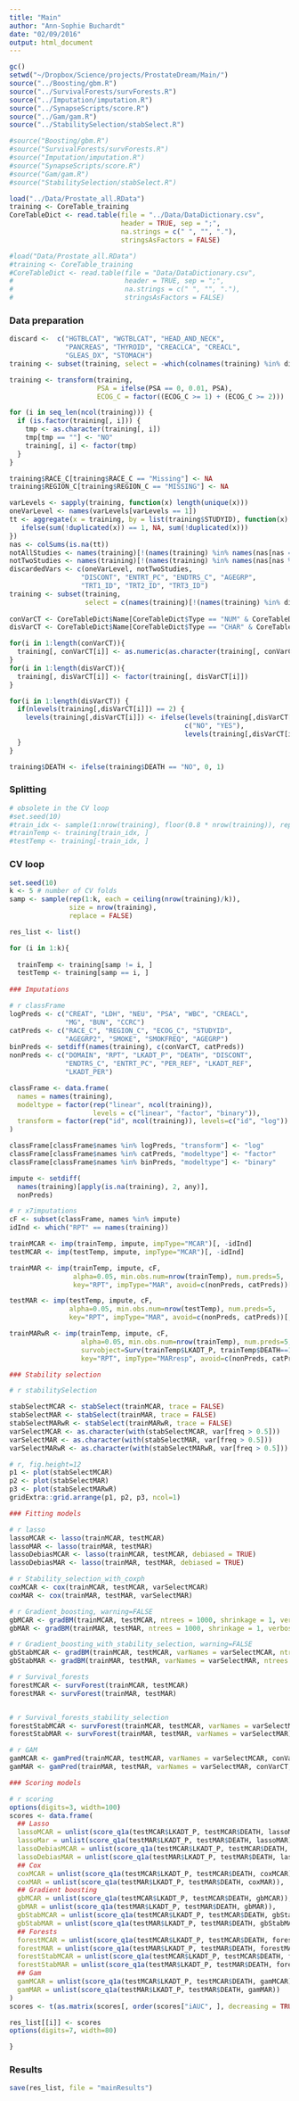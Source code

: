 ```yaml
---
title: "Main"
author: "Ann-Sophie Buchardt"
date: "02/09/2016"
output: html_document
---
```


```r
gc()
setwd("~/Dropbox/Science/projects/ProstateDream/Main/")
source("../Boosting/gbm.R")
source("../SurvivalForests/survForests.R")
source("../Imputation/imputation.R")
source("../SynapseScripts/score.R")
source("../Gam/gam.R")
source("../StabilitySelection/stabSelect.R")

#source("Boosting/gbm.R")
#source("SurvivalForests/survForests.R")
#source("Imputation/imputation.R")
#source("SynapseScripts/score.R")
#source("Gam/gam.R")
#source("StabilitySelection/stabSelect.R")

```

```r
load("../Data/Prostate_all.RData")
training <- CoreTable_training
CoreTableDict <- read.table(file = "../Data/DataDictionary.csv", 
                            header = TRUE, sep = ";",
                            na.strings = c(" ", "", "."),
                            stringsAsFactors = FALSE)

#load("Data/Prostate_all.RData")
#training <- CoreTable_training
#CoreTableDict <- read.table(file = "Data/DataDictionary.csv", 
#                            header = TRUE, sep = ";",
#                            na.strings = c(" ", "", "."),
#                            stringsAsFactors = FALSE)
```

### Data preparation

```r
discard <-  c("HGTBLCAT", "WGTBLCAT", "HEAD_AND_NECK", 
              "PANCREAS", "THYROID", "CREACLCA", "CREACL", 
              "GLEAS_DX", "STOMACH")
training <- subset(training, select = -which(colnames(training) %in% discard))

training <- transform(training, 
                      PSA = ifelse(PSA == 0, 0.01, PSA),
                      ECOG_C = factor((ECOG_C >= 1) + (ECOG_C >= 2)))

for (i in seq_len(ncol(training))) {
  if (is.factor(training[, i])) {
    tmp <- as.character(training[, i])
    tmp[tmp == ""] <- "NO"
    training[, i] <- factor(tmp)
  }
}

training$RACE_C[training$RACE_C == "Missing"] <- NA
training$REGION_C[training$REGION_C == "MISSING"] <- NA

varLevels <- sapply(training, function(x) length(unique(x)))
oneVarLevel <- names(varLevels[varLevels == 1])
tt <- aggregate(x = training, by = list(training$STUDYID), function(x) {
   ifelse(sum(!duplicated(x)) == 1, NA, sum(!duplicated(x)))
})
nas <- colSums(is.na(tt))
notAllStudies <- names(training)[!(names(training) %in% names(nas[nas == 0]))]
notTwoStudies <- names(training)[!(names(training) %in% names(nas[nas %in% 0:1]))]
discardedVars <- c(oneVarLevel, notTwoStudies,
                  "DISCONT", "ENTRT_PC", "ENDTRS_C", "AGEGRP", 
                  "TRT1_ID", "TRT2_ID", "TRT3_ID")  
training <- subset(training, 
                   select = c(names(training)[!(names(training) %in% discardedVars)]))
 
conVarCT <- CoreTableDict$Name[CoreTableDict$Type == "NUM" & CoreTableDict$Name %in% names(training)]
disVarCT <- CoreTableDict$Name[CoreTableDict$Type == "CHAR" & CoreTableDict$Name %in% names(training)]

for(i in 1:length(conVarCT)){
  training[, conVarCT[i]] <- as.numeric(as.character(training[, conVarCT[i]]))
}
for(i in 1:length(disVarCT)){
  training[, disVarCT[i]] <- factor(training[, disVarCT[i]])
}

for(i in 1:length(disVarCT)) {
  if(nlevels(training[,disVarCT[i]]) == 2) {
    levels(training[,disVarCT[i]]) <- ifelse(levels(training[,disVarCT[i]]) == c("NO", "Y"), 
                                            c("NO", "YES"), 
                                            levels(training[,disVarCT[i]]))
  }
}

training$DEATH <- ifelse(training$DEATH == "NO", 0, 1)
```

### Splitting

```r
# obsolete in the CV loop
#set.seed(10)
#train_idx <- sample(1:nrow(training), floor(0.8 * nrow(training)), replace = #FALSE)
#trainTemp <- training[train_idx, ] 
#testTemp <- training[-train_idx, ] 
```

### CV loop

```r
set.seed(10)
k <- 5 # number of CV folds
samp <- sample(rep(1:k, each = ceiling(nrow(training)/k)), 
               size = nrow(training), 
               replace = FALSE)

res_list <- list()

for (i in 1:k){
  
  trainTemp <- training[samp != i, ]
  testTemp <- training[samp == i, ]
 
### Imputations

# r classFrame
logPreds <- c("CREAT", "LDH", "NEU", "PSA", "WBC", "CREACL", 
              "MG", "BUN", "CCRC")
catPreds <- c("RACE_C", "REGION_C", "ECOG_C", "STUDYID",
              "AGEGRP2", "SMOKE", "SMOKFREQ", "AGEGRP")
binPreds <- setdiff(names(training), c(conVarCT, catPreds))
nonPreds <- c("DOMAIN", "RPT", "LKADT_P", "DEATH", "DISCONT",
              "ENDTRS_C", "ENTRT_PC", "PER_REF", "LKADT_REF",
              "LKADT_PER")

classFrame <- data.frame(
  names = names(training), 
  modeltype = factor(rep("linear", ncol(training)),
                     levels = c("linear", "factor", "binary")),
  transform = factor(rep("id", ncol(training)), levels=c("id", "log"))
)

classFrame[classFrame$names %in% logPreds, "transform"] <- "log"
classFrame[classFrame$names %in% catPreds, "modeltype"] <- "factor"
classFrame[classFrame$names %in% binPreds, "modeltype"] <- "binary"

impute <- setdiff(
  names(training)[apply(is.na(training), 2, any)],
  nonPreds)

# r x7imputations
cF <- subset(classFrame, names %in% impute)
idInd <- which("RPT" == names(training))

trainMCAR <- imp(trainTemp, impute, impType="MCAR")[, -idInd]
testMCAR <- imp(testTemp, impute, impType="MCAR")[, -idInd]

trainMAR <- imp(trainTemp, impute, cF,
                alpha=0.05, min.obs.num=nrow(trainTemp), num.preds=5,
                key="RPT", impType="MAR", avoid=c(nonPreds, catPreds))[, -idInd]

testMAR <- imp(testTemp, impute, cF,
               alpha=0.05, min.obs.num=nrow(testTemp), num.preds=5,
               key="RPT", impType="MAR", avoid=c(nonPreds, catPreds))[, -idInd]

trainMARwR <- imp(trainTemp, impute, cF,
                  alpha=0.05, min.obs.num=nrow(trainTemp), num.preds=5,
                  survobject=Surv(trainTemp$LKADT_P, trainTemp$DEATH==1),
                  key="RPT", impType="MARresp", avoid=c(nonPreds, catPreds))[, -idInd]

### Stability selection

# r stabilitySelection

stabSelectMCAR <- stabSelect(trainMCAR, trace = FALSE)
stabSelectMAR <- stabSelect(trainMAR, trace = FALSE)
stabSelectMARwR <- stabSelect(trainMARwR, trace = FALSE)
varSelectMCAR <- as.character(with(stabSelectMCAR, var[freq > 0.5]))
varSelectMAR <- as.character(with(stabSelectMAR, var[freq > 0.5]))
varSelectMARwR <- as.character(with(stabSelectMARwR, var[freq > 0.5]))

# r, fig.height=12
p1 <- plot(stabSelectMCAR)
p2 <- plot(stabSelectMAR)
p3 <- plot(stabSelectMARwR)
gridExtra::grid.arrange(p1, p2, p3, ncol=1)

### Fitting models

# r lasso
lassoMCAR <- lasso(trainMCAR, testMCAR)
lassoMAR <- lasso(trainMAR, testMAR)
lassoDebiasMCAR <- lasso(trainMCAR, testMCAR, debiased = TRUE)
lassoDebiasMAR <- lasso(trainMAR, testMAR, debiased = TRUE)

# r Stability_selection_with_coxph
coxMCAR <- cox(trainMCAR, testMCAR, varSelectMCAR)
coxMAR <- cox(trainMAR, testMAR, varSelectMAR)

# r Gradient_boosting, warning=FALSE
gbMCAR <- gradBM(trainMCAR, testMCAR, ntrees = 1000, shrinkage = 1, verbose = FALSE)
gbMAR <- gradBM(trainMAR, testMAR, ntrees = 1000, shrinkage = 1, verbose = FALSE)

# r Gradient_boosting_with_stability_selection, warning=FALSE
gbStabMCAR <- gradBM(trainMCAR, testMCAR, varNames = varSelectMCAR, ntrees = 1000, shrinkage = 1, verbose = FALSE)
gbStabMAR <- gradBM(trainMAR, testMAR, varNames = varSelectMAR, ntrees = 1000, shrinkage = 1, verbose = FALSE)

# r Survival_forests
forestMCAR <- survForest(trainMCAR, testMCAR)
forestMAR <- survForest(trainMAR, testMAR)


# r Survival_forests_stability_selection
forestStabMCAR <- survForest(trainMCAR, testMCAR, varNames = varSelectMCAR)
forestStabMAR <- survForest(trainMAR, testMAR, varNames = varSelectMAR)

# r GAM
gamMCAR <- gamPred(trainMCAR, testMCAR, varNames = varSelectMCAR, conVarCT, disVarCT) 
gamMAR <- gamPred(trainMAR, testMAR, varNames = varSelectMAR, conVarCT, disVarCT)

### Scoring models

# r scoring
options(digits=3, width=100)
scores <- data.frame(
  ## Lasso
  lassoMCAR = unlist(score_q1a(testMCAR$LKADT_P, testMCAR$DEATH, lassoMCAR)),
  lassoMar = unlist(score_q1a(testMAR$LKADT_P, testMAR$DEATH, lassoMAR)),
  lassoDebiasMCAR = unlist(score_q1a(testMCAR$LKADT_P, testMCAR$DEATH, lassoDebiasMCAR)),
  lassoDebiasMAR = unlist(score_q1a(testMAR$LKADT_P, testMAR$DEATH, lassoDebiasMAR)),
  ## Cox
  coxMCAR = unlist(score_q1a(testMCAR$LKADT_P, testMCAR$DEATH, coxMCAR)),
  coxMAR = unlist(score_q1a(testMAR$LKADT_P, testMAR$DEATH, coxMAR)),
  ## Gradient boosting
  gbMCAR = unlist(score_q1a(testMCAR$LKADT_P, testMCAR$DEATH, gbMCAR)),
  gbMAR = unlist(score_q1a(testMAR$LKADT_P, testMAR$DEATH, gbMAR)),
  gbStabMCAR = unlist(score_q1a(testMCAR$LKADT_P, testMCAR$DEATH, gbStabMCAR)),
  gbStabMAR = unlist(score_q1a(testMAR$LKADT_P, testMAR$DEATH, gbStabMAR)),
  ## Forests
  forestMCAR = unlist(score_q1a(testMCAR$LKADT_P, testMCAR$DEATH, forestMCAR)),
  forestMAR = unlist(score_q1a(testMAR$LKADT_P, testMAR$DEATH, forestMAR)),
  forestStabMCAR = unlist(score_q1a(testMCAR$LKADT_P, testMCAR$DEATH, forestStabMCAR)),
  forestStabMAR = unlist(score_q1a(testMAR$LKADT_P, testMAR$DEATH, forestStabMAR)),
  ## Gam
  gamMCAR = unlist(score_q1a(testMCAR$LKADT_P, testMCAR$DEATH, gamMCAR)),
  gamMAR = unlist(score_q1a(testMAR$LKADT_P, testMAR$DEATH, gamMAR))
)
scores <- t(as.matrix(scores[, order(scores["iAUC", ], decreasing = TRUE)]))

res_list[[i]] <- scores
options(digits=7, width=80)

}
```


### Results

```r
save(res_list, file = "mainResults")
```
